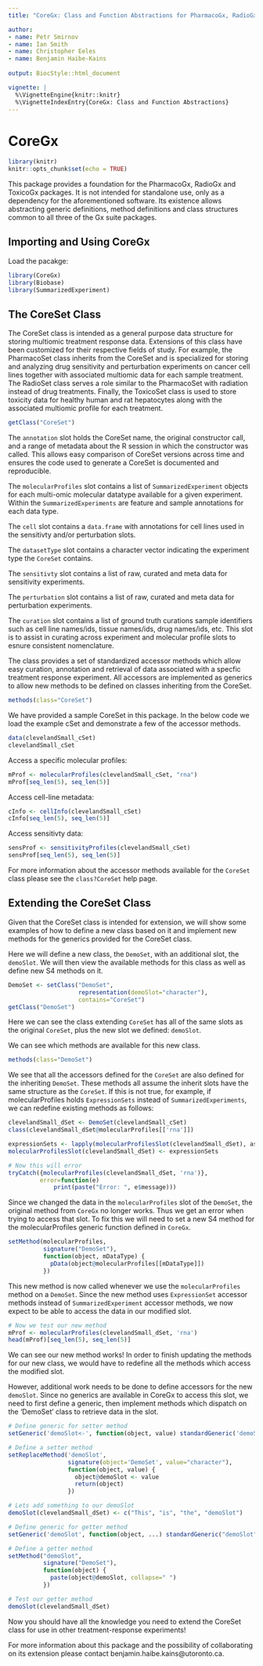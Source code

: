 ```yaml
---
title: "CoreGx: Class and Function Abstractions for PharmacoGx, RadioGx and ToxicoGx"

author: 
- name: Petr Smirnov
- name: Ian Smith
- name: Christopher Eeles
- name: Benjamin Haibe-Kains
  
output: BiocStyle::html_document

vignette: |
  %\VignetteEngine{knitr::knitr}
  %\VignetteIndexEntry{CoreGx: Class and Function Abstractions}
---
```

# CoreGx

```r
library(knitr)
knitr::opts_chunk$set(echo = TRUE)
```

This package provides a foundation for the PharmacoGx, RadioGx and ToxicoGx 
packages. It is not intended for standalone use, only as a dependency for the 
aforementioned software. Its existence allows abstracting generic definitions,
method definitions and class structures common to all three of the Gx suite 
packages.

## Importing and Using CoreGx

Load the pacakge:

```r
library(CoreGx)
library(Biobase)
library(SummarizedExperiment)
```

## The CoreSet Class

The CoreSet class is intended as a general purpose data structure for storing
multiomic treatment response data. Extensions of this class have been 
customized for their respective fields of study. For example, the PharmacoSet
class inherits from the CoreSet and is specialized for storing and analyzing
drug sensitivity and perturbation experiments on cancer cell lines together with
associated multiomic data for each sample treatment. The RadioSet class serves
a role similar to the PharmacoSet with radiation instead of drug treatments.
Finally, the ToxicoSet class is used to store toxicity data for healthy
human and rat hepatocytes along with the associated multiomic profile for each
treatment.

```r
getClass("CoreSet")
```

The `annotation` slot holds the CoreSet name, the original constructor call, and
a range of metadata about the R session in which the constructor was called.
This allows easy comparison of CoreSet versions across time and ensures the 
code used to generate a CoreSet is documented and reproducible.

The `molecularProfiles` slot contains a list of `SummarizedExperiment` objects
for each multi-omic molecular datatype available for a given experiment. Within
the `SummarizedExperiments` are feature and sample annotations for each data
type.

The `cell` slot contains a `data.frame` with annotations for cell lines used in
the sensitivty and/or perturbation slots.

The `datasetType` slot contains a character vector indicating the experiment
type the `CoreSet` contains.

The `sensitivty` slot contains a list of raw, curated and meta data for
sensitivity experiments.

The `perturbation` slot contains a list of raw, curated and meta data for
perturbation experiments.

The `curation` slot contains a list of ground truth curations sample identifiers
such as cell line names/ids, tissue names/ids, drug names/ids, etc. This slot
is to assist in curating across experiment and molecular profile slots to esnure
consistent nomenclature.

The class provides a set of standardized accessor methods which allow easy
curation, annotation and retrieval of data associated with a specfic treatment
response experiment. All accessors are implemented as generics to allow new
methods to be defined on classes inheriting from the CoreSet.

```r
methods(class="CoreSet")
```

We have provided a sample CoreSet in this package. In the below code we load the
example cSet and demonstrate a few of the accessor methods.

```r
data(clevelandSmall_cSet)
clevelandSmall_cSet
```

Access a specific molecular profiles:

```r
mProf <- molecularProfiles(clevelandSmall_cSet, "rna")
mProf[seq_len(5), seq_len(5)]
```

Access cell-line metadata:

```r
cInfo <- cellInfo(clevelandSmall_cSet)
cInfo[seq_len(5), seq_len(5)]
```

Access sensitivty data:

```r
sensProf <- sensitivityProfiles(clevelandSmall_cSet)
sensProf[seq_len(5), seq_len(5)]
```

For more information about the accessor methods available for the `CoreSet` 
class please see the `class?CoreSet` help page.

## Extending the CoreSet Class

Given that the CoreSet class is intended for extension, we will show some
examples of how to define a new class based on it and implement new methods
for the generics provided for the CoreSet class.

Here we will define a new class, the `DemoSet`, with an additional slot, the 
`demoSlot`. We will then view the available methods for this class as well as
define new S4 methods on it.

```r
DemoSet <- setClass("DemoSet",
                    representation(demoSlot="character"),
                    contains="CoreSet")
getClass("DemoSet")
```

Here we can see the class extending `CoreSet` has all of the same slots as the
original `CoreSet`, plus the new slot we defined: `demoSlot`.

We can see which methods are available for this new class.

```r
methods(class="DemoSet")
```

We see that all the accessors defined for the `CoreSet` are also defined for the
inheriting `DemoSet`. These methods all assume the inherit slots have the same
structure as the `CoreSet`. If this is not true, for example, if molecularProfiles
holds `ExpressionSets` instead of `SummarizedExperiments`, we can redefine 
existing methods as follows:

```r
clevelandSmall_dSet <- DemoSet(clevelandSmall_cSet)
class(clevelandSmall_dSet@molecularProfiles[['rna']])

expressionSets <- lapply(molecularProfilesSlot(clevelandSmall_dSet), as, 'ExpressionSet')
molecularProfilesSlot(clevelandSmall_dSet) <- expressionSets

# Now this will error
tryCatch({molecularProfiles(clevelandSmall_dSet, 'rna')}, 
         error=function(e) 
             print(paste("Error: ", e$message)))
```

Since we changed the data in the `molecularProfiles` slot of the `DemoSet`, 
the original method from `CoreGx` no longer works. Thus we get an error when
trying to access that slot. To fix this we will need to set a new S4 method
for the molecularProfiles generic function defined in `CoreGx`.

```r
setMethod(molecularProfiles, 
          signature("DemoSet"), 
          function(object, mDataType) {
            pData(object@molecularProfiles[[mDataType]])
          })
```

This new method is now called whenever we use the `molecularProfiles` method
on a `DemoSet`. Since the new method uses `ExpressionSet` accessor methods
instead of `SummarizedExperiment` accessor methods, we now expect to be able
to access the data in our modified slot.

```r
# Now we test our new method
mProf <- molecularProfiles(clevelandSmall_dSet, 'rna')
head(mProf)[seq_len(5), seq_len(5)]
```

We can see our new method works! In order to finish updating the methods
for our new class, we would have to redefine all the methods which access the
modified slot.

However, additional work needs to be done to define accessors for the new
`demoSlot`. Since no generics are available in CoreGx to access this slot,
we need to first define a generic, then implement methods which dispatch on
the 'DemoSet' class to retrieve data in the slot.

```r
# Define generic for setter method
setGeneric('demoSlot<-', function(object, value) standardGeneric('demoSlot<-'))

# Define a setter method
setReplaceMethod('demoSlot', 
                 signature(object='DemoSet', value="character"),
                 function(object, value) {
                   object@demoSlot <- value
                   return(object)
                 })

# Lets add something to our demoSlot
demoSlot(clevelandSmall_dSet) <- c("This", "is", "the", "demoSlot")
```

```r
# Define generic for getter method
setGeneric('demoSlot', function(object, ...) standardGeneric("demoSlot"))

# Define a getter method
setMethod("demoSlot",
          signature("DemoSet"),
          function(object) {
            paste(object@demoSlot, collapse=" ")
          })

# Test our getter method
demoSlot(clevelandSmall_dSet)
```

Now you should have all the knowledge you need to extend the CoreSet class
for use in other treatment-response experiments!

For more information about this package and the possibility of collaborating on 
its extension please contact benjamin.haibe.kains@utoronto.ca.